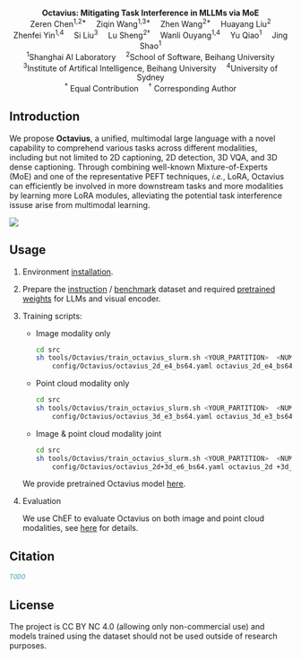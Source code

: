 
<br/>

<div align="center" style={{fontSize: '24px'}}>
    <b>Octavius: Mitigating Task Interference in MLLMs via MoE</b> <br/>
</div>


<div align="center">
    Zeren Chen<sup>1,2*</sup>&emsp;
    Ziqin Wang<sup>1,3*</sup>&emsp;
    Zhen Wang<sup>2*</sup>&emsp;
    Huayang Liu<sup>2</sup>
    <br/>
    Zhenfei Yin<sup>1,4</sup>&emsp;
    Si Liu<sup>3</sup>&emsp;
    Lu Sheng<sup>2†</sup>&emsp;
    Wanli Ouyang<sup>1,4</sup>&emsp;
    Yu Qiao<sup>1</sup>&emsp;
    Jing Shao<sup>1</sup>
</div>

<div align="center">
    <sup>1</sup>Shanghai AI Laboratory&emsp;
    <sup>2</sup>School of Software, Beihang University
    <br/>
    <sup>3</sup>Institute of Artifical Intelligence, Beihang University&emsp;
    <sup>4</sup>University of Sydney
    <br/>
    <sup>*</sup> Equal Contribution&emsp;
    <sup>†</sup> Corresponding Author
</div>

<PaperListButton 
    arxiv_link="https://www.baidu.com"
    code_link="https://www.google.com"
    model_zoo_link="/tutorial/training#octavius-model-zoo"
/>

## Introduction

We propose **Octavius**, a unified, multimodal large language with a novel capability to comprehend various tasks across different modalities, including but not limited to 2D captioning, 2D detection, 3D VQA, and 3D dense captioning. Through combining well-known Mixture-of-Experts (MoE) and one of the representative PEFT techniques, *i.e.*, LoRA, Octavius can efficiently be involved in more downstream tasks and more modalities by learning more LoRA modules, alleviating the potential task interference issuse arise from multimodal learning.

<img src="/logo/Octavius_arch.png"/>
<br/>

## Usage

1. Environment [installation](/tutorial/installation#training).

2. Prepare the [instruction](/tutorial/datasets/instruction) / [benchmark](/tutorial/datasets/benchmark) dataset and required [pretrained weights](/tutorial/training#prepare-required-checkpoints) for LLMs and visual encoder.

3. Training scripts:

    - Image modality only

        ```bash
        cd src
        sh tools/Octavius/train_octavius_slurm.sh <YOUR_PARTITION>  <NUM_GPU> \
            config/Octavius/octavius_2d_e4_bs64.yaml octavius_2d_e4_bs64
        ```

    - Point cloud modality only

        ```bash
        cd src
        sh tools/Octavius/train_octavius_slurm.sh <YOUR_PARTITION>  <NUM_GPU> \
            config/Octavius/octavius_3d_e3_bs64.yaml octavius_3d_e3_bs64
        ```

    - Image & point cloud modality joint

        ```bash
        cd src
        sh tools/Octavius/train_octavius_slurm.sh <YOUR_PARTITION>  <NUM_GPU> \
            config/Octavius/octavius_2d+3d_e6_bs64.yaml octavius_2d +3d_e6_bs64
        ```

    We provide pretrained Octavius model [here](/tutorial/training#octavius-model-zoo).

4. Evaluation

    We use ChEF to evaluate Octavius on both image and point cloud modalities, see [here](/tutorial/benchmark/default#lamm-benchmark) for details.

## Citation

```bibtex
TODO
```

## License

The project is CC BY NC 4.0 (allowing only non-commercial use) and models trained using the dataset should not be used outside of research purposes. 